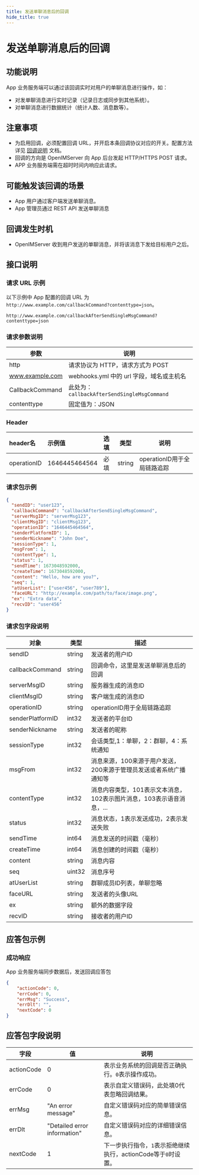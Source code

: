 ```yaml
---
title: 发送单聊消息后的回调
hide_title: true
---
```


# 发送单聊消息后的回调

## 功能说明
App 业务服务端可以通过该回调实时对用户的单聊消息进行操作，如：
- 对发单聊消息进行实时记录（记录日志或同步到其他系统）。
- 对单聊消息进行数据统计（统计人数、消息数等）。

## 注意事项
- 为启用回调，必须配置回调 URL，并开启本条回调协议对应的开关。配置方法详见 [回调说明](../introduction) 文档。
- 回调的方向是 OpenIMServer 向 App 后台发起 HTTP/HTTPS POST 请求。
- APP 业务服务端需在超时时间内响应此请求。

## 可能触发该回调的场景
- App 用户通过客户端发送单聊消息。
- App 管理员通过 REST API 发送单聊消息

## 回调发生时机
- OpenIMServer 收到用户发送的单聊消息，并将该消息下发给目标用户之后。

## 接口说明

### 请求 URL 示例
以下示例中 App 配置的回调 URL 为 `http://www.example.com/callbackCommand?contenttype=json`。
```plaintext
http://www.example.com/callbackAfterSendSingleMsgCommand?contenttype=json
```

### 请求参数说明

| 参数            | 说明                                              |
| --------------- | ------------------------------------------------- |
| http            | 请求协议为 HTTP，请求方式为 POST                  |
| www.example.com | webhooks.yml 中的 url 字段，域名或主机名 |
| CallbackCommand | 此处为：`callbackAfterSendSingleMsgCommand`       |
| contenttype     | 固定值为：JSON                                    |

### Header
| header名     | 示例值           | 选填  | 类型     | 说明                  |
|:------------|:--------------|:----|--------|---------------------|
| operationID | 1646445464564 | 必填  | string | operationID用于全局链路追踪 |

### 请求包示例
```json
{
  "sendID": "user123",
  "callbackCommand": "callbackAfterSendSingleMsgCommand",
  "serverMsgID": "serverMsg123",
  "clientMsgID": "clientMsg123",
  "operationID": "1646445464564",
  "senderPlatformID": 1,
  "senderNickname": "John Doe",
  "sessionType": 1,
  "msgFrom": 1,
  "contentType": 1,
  "status": 1,
  "sendTime": 1673048592000,
  "createTime": 1673048592000,
  "content": "Hello, how are you?",
  "seq": 1,
  "atUserList": ["user456", "user789"],
  "faceURL": "http://example.com/path/to/face/image.png",
  "ex": "Extra data",
  "recvID": "user456"
}
```




### 请求包字段说明

| 对象                | 类型   | 描述                                                  |
|--------------------|--------|------------------------------------------------------ |
| sendID             | string | 发送者的用户ID                                           |
| callbackCommand    | string | 回调命令，这里是发送单聊消息后的回调                      |
| serverMsgID        | string | 服务器生成的消息ID                                       |
| clientMsgID        | string | 客户端生成的消息ID                                       |
| operationID | string | operationID用于全局链路追踪 |
| senderPlatformID   | int32  | 发送者的平台ID                                           |
| senderNickname     | string | 发送者的昵称                                             |
| sessionType        | int32  | 会话类型,1：单聊，2：群聊，4：系统通知                            |
| msgFrom            | int32  | 消息来源，100来源于用户发送，200来源于管理员发送或者系统广播通知等                      |
| contentType        | int32  | 消息内容类型，101表示文本消息，102表示图片消息，103表示语音消息，... |
| status             | int32  | 消息状态，1表示发送成功，2表示发送失败                      |
| sendTime | int64 | 消息发送的时间戳（毫秒） |
| createTime         | int64  | 消息创建的时间戳（毫秒）                                   |
| content            | string | 消息内容                                               |
| seq                | uint32 | 消息序号                                               |
| atUserList         | string | 群聊成员ID列表，单聊忽略                                           |
| faceURL            | string | 发送者的头像URL                                          |
| ex                 | string | 额外的数据字段                                           |
| recvID             | string | 接收者的用户ID                                              |


## 应答包示例

### 成功响应
App 业务服务端同步数据后，发送回调应答包

```json
{
    "actionCode": 0,
    "errCode": 0,
    "errMsg": "Success",
    "errDlt": "",
    "nextCode": 0
}
```



## 应答包字段说明
| 字段         | 值                           | 说明                                       |
|-------------|------------------------------|------------------------------------------|
| actionCode  | 0                            | 表示业务系统的回调是否正确执行。`0`表示操作成功。     |
| errCode     | 0                            | 表示自定义错误码，此处填0代表忽略回调结果。|
| errMsg      | "An error message"           | 自定义错误码对应的简单错误信息。|
| errDlt      | "Detailed error information" | 自定义错误码对应的详细错误信息。|
| nextCode    | 1                            | 下一步执行指令，`1`表示拒绝继续执行，actionCode等于`0`时设置。|

